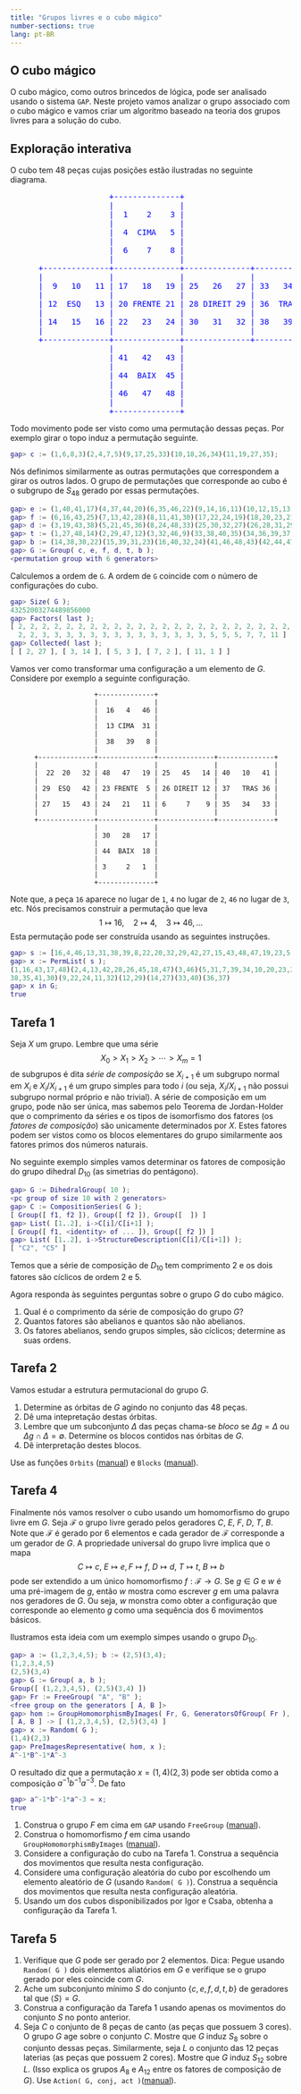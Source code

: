 ```yaml
---
title: "Grupos livres e o cubo mágico"
number-sections: true
lang: pt-BR
---
```



 
## O cubo mágico


:::{.problem}
O cubo mágico, como outros brincedos de lógica, pode ser analisado usando o sistema `GAP`. Neste projeto vamos analizar o grupo associado com o cubo mágico e vamos criar um algoritmo baseado na teoria dos grupos livres para a solução do cubo.
:::

## Exploração interativa

:::{.subexample}
O cubo tem 48 peças cujas posições estão ilustradas no seguinte diagrama.

<pre style="color:blue;">
                     +--------------+
                     |              |
                     |  1    2    3 |
                     |              |
                     |  4  CIMA   5 |
                     |              |
                     |  6    7    8 |
                     |              |
      +--------------+--------------+--------------+--------------+
      |              |              |              |              |
      |  9   10   11 | 17   18   19 | 25   26   27 | 33   34   35 |
      |              |              |              |              |
      | 12  ESQ   13 | 20 FRENTE 21 | 28 DIREIT 29 | 36  TRAS  37 |
      |              |              |              |              |
      | 14   15   16 | 22   23   24 | 30   31   32 | 38   39   40 |
      |              |              |              |              |
      +--------------+--------------+--------------+--------------+
                     |              |
                     | 41   42   43 |
                     |              |
                     | 44  BAIX  45 |
                     |              |
                     | 46   47   48 |
                     |              |
                     +--------------+
</pre>

 Todo movimento pode ser visto como uma permutação dessas peças. Por exemplo girar o topo induz a permutação seguinte. 

```matlab
gap> c := (1,6,8,3)(2,4,7,5)(9,17,25,33)(10,18,26,34)(11,19,27,35);
```

Nós definimos similarmente as outras permutações que correspondem  a girar os outros lados. O grupo de permutações que corresponde ao cubo é o subgrupo de $S_{48}$ gerado por essas permutações.

```matlab 
gap> e := (1,40,41,17)(4,37,44,20)(6,35,46,22)(9,14,16,11)(10,12,15,13);
gap> f := (6,16,43,25)(7,13,42,28)(8,11,41,30)(17,22,24,19)(18,20,23,21);
gap> d := (3,19,43,38)(5,21,45,36)(8,24,48,33)(25,30,32,27)(26,28,31,29);
gap> t := (1,27,48,14)(2,29,47,12)(3,32,46,9)(33,38,40,35)(34,36,39,37);
gap> b := (14,38,30,22)(15,39,31,23)(16,40,32,24)(41,46,48,43)(42,44,47,45);
gap> G := Group( c, e, f, d, t, b );
<permutation group with 6 generators>
```

Calculemos a ordem de `G`. A ordem de `G` coincide com o número de configurações do cubo.

```matlab 
gap> Size( G );                     
43252003274489856000
gap> Factors( last );              
[ 2, 2, 2, 2, 2, 2, 2, 2, 2, 2, 2, 2, 2, 2, 2, 2, 2, 2, 2, 2, 2, 2, 2, 2, 2, 
  2, 2, 3, 3, 3, 3, 3, 3, 3, 3, 3, 3, 3, 3, 3, 3, 5, 5, 5, 7, 7, 11 ]
gap> Collected( last );
[ [ 2, 27 ], [ 3, 14 ], [ 5, 3 ], [ 7, 2 ], [ 11, 1 ] ]
```

Vamos ver como transformar uma configuração a um elemento de $G$. Considere por exemplo a seguinte configuração.


```
                     +--------------+
                     |              |
                     |  16   4   46 |
                     |              |
                     |  13 CIMA  31 |
                     |              |
                     |  38   39   8 |
                     |              |
      +--------------+--------------+--------------+--------------+
      |              |              |              |              |
      |  22  20   32 | 48   47   19 | 25   45   14 | 40   10   41 |
      |              |              |              |              |
      | 29  ESQ   42 | 23 FRENTE  5 | 26 DIREIT 12 | 37   TRAS 36 |
      |              |              |              |              |
      | 27   15   43 | 24   21   11 | 6     7    9 | 35   34   33 |
      |              |              |              |              |
      +--------------+--------------+--------------+--------------+
                     |              |
                     | 30   28   17 |
                     |              |
                     | 44  BAIX  18 |
                     |              |
                     | 3     2   1  |
                     |              |
                     +--------------+
```

Note que, a peça `16` aparece no lugar de `1`, `4` no lugar de `2`, `46` no lugar de `3`, etc. Nós precisamos construir a permutação que leva 
$$
1\mapsto 16,\quad 2\mapsto 4,\quad 3\mapsto 46,\ldots
$$ 
Esta permutação pode ser construída usando as seguintes instruções.

```matlab 
gap> s := [16,4,46,13,31,38,39,8,22,20,32,29,42,27,15,43,48,47,19,23,5,24,21,11,25,45,14,26,12,6,7,9,40,10,41,37,36,35,34,33,30,28,17,44,18,3,2,1];
gap> x := PermList( s );            
(1,16,43,17,48)(2,4,13,42,28,26,45,18,47)(3,46)(5,31,7,39,34,10,20,23,21)(6,
38,35,41,30)(9,22,24,11,32)(12,29)(14,27)(33,40)(36,37)
gap> x in G;
true
```
:::

## Tarefa 1

:::{.subproblem}
Seja $X$ um grupo. Lembre que uma série 
$$
X_0>X_1>X_2>\cdots>X_m=1
$$
de subgrupos é dita *série de composição* se $X_{i+1}$ é um subgrupo normal em $X_i$ e $X_i/X_{i+1}$ é um grupo simples para todo $i$ (ou seja, $X_i/X_{i+1}$ não possui subgrupo normal próprio e não trivial).   A série de composição em um grupo, pode não ser única, mas sabemos pelo Teorema de Jordan-Holder que o comprimento da séries e os tipos de isomorfismo dos fatores (os *fatores de composição*) são unicamente determinados por $X$. Estes fatores podem ser vistos como os blocos elementares do grupo similarmente aos fatores primos dos números naturais.

No seguinte exemplo simples vamos determinar os fatores de composição do grupo dihedral $D_{10}$ (as simetrias do pentágono).

```matlab
gap> G := DihedralGroup( 10 );
<pc group of size 10 with 2 generators>
gap> C := CompositionSeries( G );
[ Group([ f1, f2 ]), Group([ f2 ]), Group([  ]) ]
gap> List( [1..2], i->C[i]/C[i+1] );
[ Group([ f1, <identity> of ... ]), Group([ f2 ]) ]
gap> List( [1..2], i->StructureDescription(C[i]/C[i+1]) );
[ "C2", "C5" ]
```

Temos que a série de composição de $D_{10}$ tem comprimento $2$ e os dois fatores são cíclicos de ordem $2$ e $5$. 

Agora responda às seguintes perguntas sobre o grupo $G$ do cubo mágico.

1. Qual é o comprimento da série de composição do grupo $G$?
2. Quantos fatores são abelianos e quantos são não abelianos. 
3. Os fatores abelianos, sendo grupos simples, são cíclicos; determine as suas ordens.

<!--
```matlab 
gap> comp := CompositionSeries( G );
 <permutation group of size 43252003274489856000 with 6 generators>, 
  <permutation group of size 21626001637244928000 with 12 generators>, 
  <permutation group of size 1072718335180800 with 9 generators>, 
  <permutation group of size 357572778393600 with 8 generators>, 
  <permutation group of size 119190926131200 with 7 generators>, 
  <permutation group of size 39730308710400 with 6 generators>, 
  <permutation group of size 13243436236800 with 5 generators>, 
  <permutation group of size 4414478745600 with 4 generators>, 
  <permutation group of size 1471492915200 with 3 generators>, 
  <permutation group of size 490497638400 with 21 generators>, 
  <permutation group of size 2048 with 11 generators>, 
  <permutation group of size 1024 with 10 generators>, 
  <permutation group of size 512 with 9 generators>, 
  <permutation group of size 256 with 8 generators>, 
  <permutation group of size 128 with 7 generators>, 
  <permutation group of size 64 with 6 generators>, 
  <permutation group of size 32 with 5 generators>, 
  <permutation group of size 16 with 4 generators>, 
  <permutation group of size 8 with 3 generators>, Group([ (4,10)
  (21,28), (2,34)(21,28) ]), Group([ (4,10)(21,28) ]), Group(()) ]
gap> factors := List( [1..21], x-> comp[x]/comp[x+1] );
[ Group([ (1,2), (1,2), (1,2), (1,2), (1,2), (1,2) ]), 
  <permutation group with 12 generators>, Group([ (), (), (), (), (), (), (),
   (), (1,2,3) ]), Group([ (), (), (), (), (), (), (), (1,2,3) ]), 
  Group([ (), (), (), (), (), (), (1,2,3) ]), Group([ (), (), (), (), (), (1,
   2,3) ]), Group([ (), (), (), (), (1,2,3) ]), Group([ (), (), (), (1,2,
   3) ]), Group([ (), (), (1,2,3) ]), <permutation group with 21 generators>,
  Group([ (), (), (), (), (), (), (), (), (), (), (1,2) ]), 
  Group([ (), (), (), (), (), (), (), (), (), (1,2) ]), Group([ (), (), (),
    (), (), (), (), (), (1,2) ]), Group([ (), (), (), (), (), (), (), (1,
   2) ]), Group([ (), (), (), (), (), (), (1,2) ]), Group([ (), (), (), (),
    (), (1,2) ]), Group([ (), (), (), (), (1,2) ]), Group([ (), (), (), (1,
   2) ]), Group([ (), (), (1,2) ]), Group([ (), (1,2) ]), Group([ (4,10)
  (21,28) ]) ]
gap> List( factors, StructureDescription );
[ "C2", "A8", "C3", "C3", "C3", "C3", "C3", "C3", "C3", "A12", "C2", "C2", 
  "C2", "C2", "C2", "C2", "C2", "C2", "C2", "C2", "C2" ]
```
-->
:::

## Tarefa 2

:::{.subproblem}
Vamos estudar a estrutura permutacional do grupo $G$.

1. Determine as órbitas de $G$ agindo no conjunto das 48 peças. 
2. Dê uma intepretação destas órbitas.
3. Lembre que um subconjunto $\Delta$ das peças chama-se *bloco* se $\Delta g=\Delta$ ou $\Delta g\cap \Delta=\emptyset$. Determine os blocos contidos nas órbitas de $G$.
4. Dê interpretação destes blocos.

<!--
```matlab
gap> orbs := Orbits( G );
[ [ 1, 3, 17, 14, 8, 38, 9, 41, 19, 48, 22, 6, 30, 33, 43, 11, 46, 40, 24, 
      27, 25, 35, 16, 32 ], 
  [ 2, 5, 12, 7, 36, 10, 47, 4, 28, 45, 34, 13, 29, 44, 20, 42, 26, 21, 37, 
      15, 31, 18, 23, 39 ] ]
gap> b1 := Blocks( G, orbs[1] );
[ [ 1, 9, 35 ], [ 3, 27, 33 ], [ 6, 11, 17 ], [ 8, 19, 25 ], [ 14, 40, 46 ], 
  [ 16, 22, 41 ], [ 24, 30, 43 ], [ 32, 38, 48 ] ]
gap> b2 := Blocks( G, orbs[2] );
[ [ 2, 34 ], [ 4, 10 ], [ 5, 26 ], [ 7, 18 ], [ 12, 37 ], [ 13, 20 ], 
  [ 15, 44 ], [ 21, 28 ], [ 23, 42 ], [ 29, 36 ], [ 31, 45 ], [ 39, 47 ] ]
```
-->
:::

:::{.hint}
Use as funções `Orbits` ([manual](https://docs.gap-system.org/doc/ref/chap41.html#X81E0FF0587C54543)) e `Blocks` ([manual](https://docs.gap-system.org/doc/ref/chap41.html#X84FE699F85371643)).
:::

## Tarefa 4

:::{.subproblem}
Finalmente nós vamos resolver o cubo usando um homomorfismo do grupo livre em $G$. Seja $\mathcal F$ o grupo livre gerado pelos geradores $C$, $E$, $F$, $D$, $T$, $B$. Note que $\mathcal F$ é gerado por $6$ elementos e cada gerador de $\mathcal F$ corresponde a um gerador de $G$. A propriedade universal do grupo livre implica que  o mapa 
$$
C\mapsto c,\ E\mapsto e, F\mapsto f,\ D\mapsto d,\ T\mapsto t,\ B\mapsto b
$$
pode ser extendido a um único homomorfismo $f:\mathcal F\to G$. Se $g\in G$ e $w$ é uma pré-imagem de $g$, então $w$ mostra como escrever $g$ em uma palavra nos geradores de $G$. Ou seja, $w$ monstra como obter a configuração que corresponde ao elemento $g$ como uma sequência dos $6$ movimentos básicos. 

Ilustramos esta ideia com um exemplo simpes usando o grupo $D_{10}$. 

```matlab
gap> a := (1,2,3,4,5); b := (2,5)(3,4);
(1,2,3,4,5)
(2,5)(3,4)
gap> G := Group( a, b );
Group([ (1,2,3,4,5), (2,5)(3,4) ])
gap> Fr := FreeGroup( "A", "B" );
<free group on the generators [ A, B ]>
gap> hom := GroupHomomorphismByImages( Fr, G, GeneratorsOfGroup( Fr ), GeneratorsOfGroup( G ));
[ A, B ] -> [ (1,2,3,4,5), (2,5)(3,4) ]
gap> x := Random( G );
(1,4)(2,3)
gap> PreImagesRepresentative( hom, x );
A^-1*B^-1*A^-3
```

O resultado diz que a permutação $x=(1,4)(2,3)$ pode ser obtida como a composição $a^{-1}b^{-1}a^{-3}$. De fato

```matlab
gap> a^-1*b^-1*a^-3 = x;
true
```

1. Construa o grupo $F$ em cima em `GAP` usando `FreeGroup` ([manual](https://docs.gap-system.org/doc/ref/chap37.html#X8215999E835290F0)).
2. Construa o homomorfismo $f$ em cima usando `GroupHomomorphismByImages` ([manual](https://docs.gap-system.org/doc/ref/chap40.html#X7F348F497C813BE0)).
3. Considere a configuração do cubo na Tarefa 1. Construa a sequência dos movimentos que resulta nesta configuração.
4. Considere uma configuração aleatória do cubo por escolhendo um elemento aleatório de $G$ (usando `Random( G )`). Construa a sequência dos movimentos que resulta nesta configuração aleatória.
5. Usando um dos cubos disponibilizados por Igor e Csaba, obtenha a configuração da Tarefa 1.
:::

<!--
gap> PreImagesRepresentative( hom, x );
C*T*D^-1*T^-1*F*T^-2
-->


<!--
```matlab
gap> fr := FreeGroup("C","E","F","D","T","B");
<free group on the generators [ C, E, F, D, T, B ]>
gap> hom := GroupHomomorphismByImages( fr, G, GeneratorsOfGroup(fr),
> GeneratorsOfGroup(G) );
[ C, E, F, D, T, B ] -> 
[ (1,3,8,6)(2,5,7,4)(9,33,25,17)(10,34,26,18)(11,35,27,19), 
  (1,17,41,40)(4,20,44,37)(6,22,46,35)(9,11,16,14)(10,13,15,12), 
  (6,25,43,16)(7,28,42,13)(8,30,41,11)(17,19,24,22)(18,21,23,20), 
  (3,38,43,19)(5,36,45,21)(8,33,48,24)(25,27,32,30)(26,29,31,28), 
  (1,14,48,27)(2,12,47,29)(3,9,46,32)(33,35,40,38)(34,37,39,36), 
  (14,22,30,38)(15,23,31,39)(16,24,32,40)(41,43,48,46)(42,45,47,44) ]
gap> x := Random( G );
(1,17)(2,5,37,18,36,23,31)(3,38,27,32,33,48)(4,10)(6,35)(7,29,42,45,34,26,
12)(8,30,40,25,43,14,19,24,46)(9,11)(13,39,21)(15,44)(20,47,28)
gap> PreImagesRepresentative( hom,  x );
C*F*D*C*D^-1*C^-1*F^-1*C^-1*E^-1*C^-1*T^-1*C*T*C^-1*E*C*E*F^-1*E^-1*F^-2*C*F^-\
1*C^-1*F^-1*E*F^2*C*F^-1*C^-1*E^-1*C^2*F*C*D*C^-1*D^-1*F^-1*C^-2*E^-1*C*E*F^-1\
*E*F*(E^-1*C)^2*E*F*C*F^-1*E*C*T*E^-1*T^-1*C^2*F^-1*E^-1*F*E*T^-1*C^-1*T*E^-1*\
F*E*F*E^-1*F^-1*C^-1*F^-1*C^2*(F*E^-1)^2*E^-1*B*D^-1*B^-1*C^-2*T*B^2*T^-1*E*T*\
B^-1*T^-1*D^-2*C^-1*B^-2*F^-1
```
--> 






## Tarefa 5

:::{.subproblem}
1. Verifique que $G$ pode ser gerado por 2 elementos. Dica: Pegue usando `Random( G )` dois elementos aliatórios em $G$ e verifique se o grupo gerado por eles coincide com $G$.
2. Ache um subconjunto  mínimo $S$ do conjunto $\{c,e,f,d,t,b\}$ de geradores tal que $\left<S\right>=G$.
3. Construa a configuração da Tarefa 1 usando apenas os movimentos do conjunto $S$ no ponto anterior.
3. Seja $C$ o conjunto de 8 peças de canto (as peças que possuem 3 cores). O grupo $G$ age sobre o conjunto $C$.  Mostre que $G$ induz $S_{8}$ sobre o conjunto  dessas peças. Similarmente, seja $L$ o conjunto das 12 peças  laterias (as peças que possuem 2 cores). Mostre que $G$  induz $S_{12}$ sobre $L$. (Isso explica os grupos $A_8$ e $A_{12}$ entre os fatores de composição de $G$). Use `Action( G, conj, act )`([manual](http://www.gap-system.org/Manuals/doc/ref/chap41.html#X85A8E93D786C3C9C)).
:::